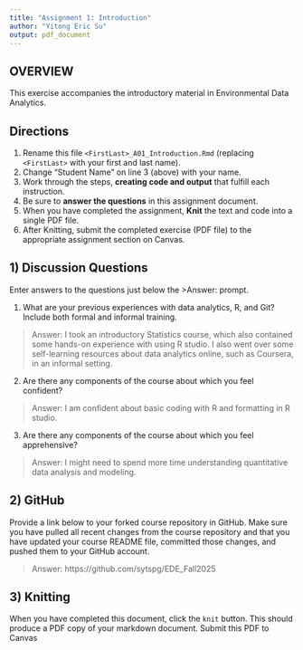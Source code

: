 ```yaml
---
title: "Assignment 1: Introduction"
author: "Yitong Eric Su"
output: pdf_document
---
```


## OVERVIEW

This exercise accompanies the introductory material in Environmental Data Analytics. 

## Directions
1.  Rename this file `<FirstLast>_A01_Introduction.Rmd` (replacing `<FirstLast>` with your first and last name).
2.  Change "Student Name" on line 3 (above) with your name.
3.  Work through the steps, **creating code and output** that fulfill each instruction.
4.  Be sure to **answer the questions** in this assignment document.
5.  When you have completed the assignment, **Knit** the text and code into a single PDF file.
6.  After Knitting, submit the completed exercise (PDF file) to the appropriate assignment section on Canvas.


## 1) Discussion Questions
Enter answers to the questions just below the >Answer: prompt.

1. What are your previous experiences with data analytics, R, and Git? Include both formal and informal training.

> Answer: I took an introductory Statistics course, which also contained some hands-on experience with using R studio. I also went over some self-learning resources about data analytics online, such as Coursera, in an informal setting.

2. Are there any components of the course about which you feel confident?

> Answer: I am confident about basic coding with R and formatting in R studio.

3. Are there any components of the course about which you feel apprehensive?

> Answer: I might need to spend more time understanding quantitative data analysis and modeling.


## 2) GitHub

Provide a link below to your forked course repository in GitHub. Make sure you have pulled all recent changes from the course repository and that you have updated your course README file, committed those changes, and pushed them to your GitHub account. 

> Answer: https://github.com/sytspg/EDE_Fall2025

## 3) Knitting
When you have completed this document, click the `knit` button. This should produce a PDF copy of your markdown document. Submit this PDF to Canvas 
